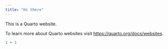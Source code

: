 ```yaml
---
title: "Hi there"
---
```


This is a Quarto website.

To learn more about Quarto websites visit <https://quarto.org/docs/websites>.

```r
1 + 1
```
